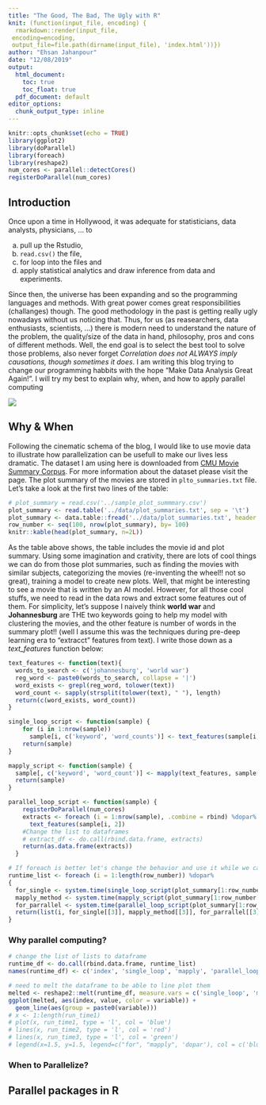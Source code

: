 ```yaml
---
title: "The Good, The Bad, The Ugly with R"
knit: (function(input_file, encoding) {
  rmarkdown::render(input_file,
 encoding=encoding,
 output_file=file.path(dirname(input_file), 'index.html'))})
author: "Ehsan Jahanpour"
date: "12/08/2019"
output:
  html_document: 
    toc: true
    toc_float: true
  pdf_document: default
editor_options: 
  chunk_output_type: inline
---
```


```r
knitr::opts_chunk$set(echo = TRUE)
library(ggplot2)
library(doParallel)
library(foreach)
library(reshape2)
num_cores <- parallel::detectCores() 
registerDoParallel(num_cores)
```

## Introduction

Once upon a time in Hollywood, it was adequate for statisticians, data analysts, physicians, ... to

a. pull up the Rstudio, 
b. `read.csv()` the file, 
c. for loop into the files and 
d. apply statistical analytics and draw inference from data and experiments. 

Since then, the universe has been expanding and so the programming languages and methods. With great power comes great responsibilities (challanges) though. The good methodology in the past is getting really ugly nowadays without us noticing that. Thus, for us (as reasearchers, data enthusiasts, scientists, ...) there is modern need to understand the nature of the problem, the quality/size of the data in hand, philosophy, pros and cons of different methods. Well, the end goal is to select the best tool to solve those problems, also never forget *Correlation does not ALWAYS imply causations, though sometimes it does*. I am writing this blog trying to change our programming habbits with the hope "Make Data Analysis Great Again!". I will try my best to explain why, when, and how to apply parallel computing


![](../images/Picture1.png)


## Why & When

Following the cinematic schema of the blog, I would like to use movie data to illustrate how parallelization can be usefull to make our lives less dramatic. The dataset I am using here is downloaded from [CMU Movie Summary Corpus](http://www.cs.cmu.edu/~ark/personas/data/MovieSummaries.tar.gz). For more information about the dataset please visit the page. The plot summary of the movies are stored in `plto_summaries.txt` file. Let's take a look at the first two lines of the table:

```r
# plot_summary = read.csv('../sample_plot_summmary.csv')
plot_summary <- read.table('../data/plot_summaries.txt', sep = '\t')
plot_summary <- data.table::fread('../data/plot_summaries.txt', header = FALSE)
row_number <- seq(100, nrow(plot_summary), by= 100)
knitr::kable(head(plot_summary, n=2L)) 
```

As the table above shows, the table includes the movie id and plot summary. Using some imagination and crativity, there are lots of cool things we can do from those plot summaries, such as finding the movies with similar subjects, categorizing the movies (re-inventing the wheel!! not so great), training a model to create new plots. Well, that might be interesting to see a movie that is written by an AI model. However, for all those cool stuffs, we need to read in the data rows and extract some features out of them. For simplicity, let's suppose I naively think **world war** and **Johannesburg** are THE two keywords going to help my model with clustering the movies, and the other feature is number of words in the summary plot!! (well I assume this was the techniques during pre-deep learning era to "extracct" features from text). I write those down as a *text_features* function below:

```r
text_features <- function(text){
  words_to_search <- c('johannesburg', 'world war')
  reg_word <- paste0(words_to_search, collapse = '|')
  word_exists <- grepl(reg_word, tolower(text))
  word_count <- sapply(strsplit(tolower(text), " "), length)
  return(c(word_exists, word_count))
}
```

```r
single_loop_script <- function(sample) {
    for (i in 1:nrow(sample))
      sample[i, c('keyword', 'word_counts')] <- text_features(sample[i, 2])
    return(sample)
}
``` 

```r
mapply_script <- function(sample) {
  sample[, c('keyword', 'word_count')] <- mapply(text_features, sample[, 2])
  return(sample)
}

``` 


```r
parallel_loop_script <- function(sample) {
    registerDoParallel(num_cores)
    extracts <- foreach (i = 1:nrow(sample), .combine = rbind) %dopar%
      text_features(sample[i, 2])
    #Change the list to dataframes
    # extract_df <- do.call(rbind.data.frame, extracts)
    return(as.data.frame(extracts))
  }
``` 

```r

# If foreach is better let's change the behavior and use it while we can
runtime_list <- foreach (i = 1:length(row_number)) %dopar%
{
  for_single <- system.time(single_loop_script(plot_summary[1:row_number[i],]))
  mapply_method <- system.time(mapply_script(plot_summary[1:row_number[i],]))
  for_parrallel <- system.time(parallel_loop_script(plot_summary[1:row_number[i],]))
  return(list(i, for_single[[3]], mapply_method[[3]], for_parrallel[[3]]))
}
```



### Why parallel computing?

```r
# change the list of lists to dataframe
runtime_df <- do.call(rbind.data.frame, runtime_list)
names(runtime_df) <- c('index', 'single_loop', 'mapply', 'parallel_loop')

# need to melt the dataframe to be able to line plot them
melted <- reshape2::melt(runtime_df, measure.vars = c('single_loop', 'mapply', 'parallel_loop'))
ggplot(melted, aes(index, value, color = variable)) +
  geom_line(aes(group = paste0(variable)))
# x <- 1:length(run_time1)
# plot(x, run_time1, type = 'l', col = 'blue')
# lines(x, run_time2, type = 'l', col = 'red')
# lines(x, run_time3, type = 'l', col = 'green')
# legend(x=1.5, y=1.5, legend=c("for", "mapply", 'dopar'), col = c('blue', 'red', 'green'), lty=1)

```

### When to Parallelize?


## Parallel packages in R